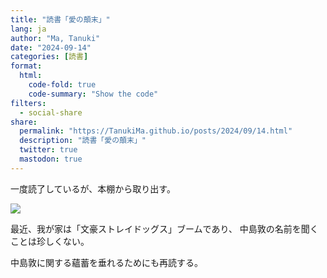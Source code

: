 ```yaml
---
title: "読書「愛の顛末」"
lang: ja
author: "Ma, Tanuki"
date: "2024-09-14"
categories: [読書]
format:
  html:
    code-fold: true
    code-summary: "Show the code"
filters:
  - social-share
share:
  permalink: "https://TanukiMa.github.io/posts/2024/09/14.html"
  description: "読書「愛の顛末」"
  twitter: true
  mastodon: true
---
```

一度読了しているが、本棚から取り出す。

[![](B07K9M81W3.png)](https://x.gd/H3yeG){width=80%}

最近、我が家は「文豪ストレイドッグス」ブームであり、
中島敦の名前を聞くことは珍しくない。

中島敦に関する蘊蓄を垂れるためにも再読する。
